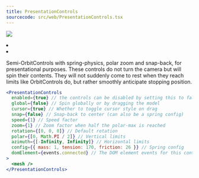 ```yaml
---
title: PresentationControls
sourcecode: src/web/PresentationControls.tsx
---
```


![](https://img.shields.io/badge/-Dom only-red)

<Grid cols={4}>
  <li>
    <Codesandbox id="kheke" />
  </li>
  <li>
    <Codesandbox id="qyz5r" />
  </li>
</Grid>

Semi-OrbitControls with spring-physics, polar zoom and snap-back, for presentational purposes. These controls do not turn the camera but will spin their contents. They will not suddenly come to rest when they reach limits like OrbitControls do, but rather smoothly anticipate stopping position.

```jsx
<PresentationControls
  enabled={true} // the controls can be disabled by setting this to false
  global={false} // Spin globally or by dragging the model
  cursor={true} // Whether to toggle cursor style on drag
  snap={false} // Snap-back to center (can also be a spring config)
  speed={1} // Speed factor
  zoom={1} // Zoom factor when half the polar-max is reached
  rotation={[0, 0, 0]} // Default rotation
  polar={[0, Math.PI / 2]} // Vertical limits
  azimuth={[-Infinity, Infinity]} // Horizontal limits
  config={{ mass: 1, tension: 170, friction: 26 }} // Spring config
  domElement={events.connected} // The DOM element events for this controller will attach to
>
  <mesh />
</PresentationControls>
```
